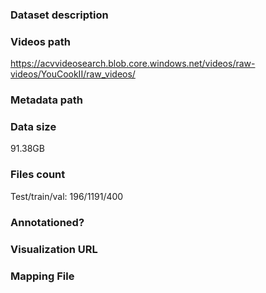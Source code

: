 ### Dataset description

### Videos path

https://acvvideosearch.blob.core.windows.net/videos/raw-videos/YouCookII/raw_videos/

### Metadata path

### Data size

91.38GB

### Files count

Test/train/val: 196/1191/400

### Annotationed?

### Visualization URL

### Mapping File
